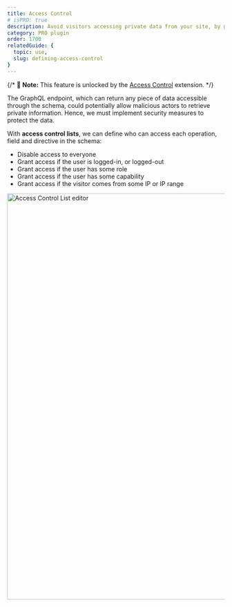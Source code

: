 ```yaml
---
title: Access Control
# isPRO: true
description: Avoid visitors accessing private data from your site, by granting granular access to the schema, based on the user being logged-in or not, having a certain role or capability, and more.
category: PRO plugin
order: 1700
relatedGuide: {
  topic: use,
  slug: defining-access-control
}
---
```


{/* 📣 **Note:** This feature is unlocked by the [Access Control](/extensions/access-control) extension. */}

The GraphQL endpoint, which can return any piece of data accessible through the schema, could potentially allow malicious actors to retrieve private information. Hence, we must implement security measures to protect the data.

With **access control lists**, we can define who can access each operation, field and directive in the schema:

- Disable access to everyone
- Grant access if the user is logged-in, or logged-out
- Grant access if the user has some role
- Grant access if the user has some capability
- Grant access if the visitor comes from some IP or IP range

<Image
  src="/assets/extensions/upstream-pro/access-control-list.png"
  width="1026"
  height="940"
  alt="Access Control List editor"
  caption="Access Control List editor"
/>
